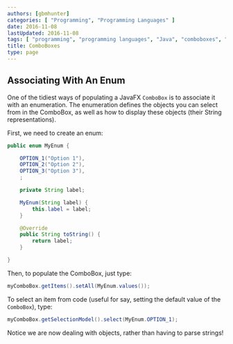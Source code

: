 ```yaml
---
authors: [gbmhunter]
categories: [ "Programming", "Programming Languages" ]
date: 2016-11-08
lastUpdated: 2016-11-08
tags: [ "programming", "programming languages", "Java", "comboboxes", "JavaFX" ]
title: ComboBoxes
type: page
---
```


## Associating With An Enum

One of the tidiest ways of populating a JavaFX `ComboBox` is to associate it with an enumeration. The enumeration defines the objects you can select from in the ComboBox, as well as how to display these objects (their String representations).

First, we need to create an enum:

```java    
public enum MyEnum {

    OPTION_1("Option 1"),
    OPTION_2("Option 2"),
    OPTION_3("Option 3"),
    ;

    private String label;

    MyEnum(String label) {
        this.label = label;
    }

    @Override
    public String toString() {
        return label;
    }

}
```

Then, to populate the ComboBox, just type:

```java    
myComboBox.getItems().setAll(MyEnum.values());
```

To select an item from code (useful for say, setting the default value of the `ComboBox`), type:

```java    
myComboBox.getSelectionModel().select(MyEnum.OPTION_1);
```

Notice we are now dealing with objects, rather than having to parse strings!